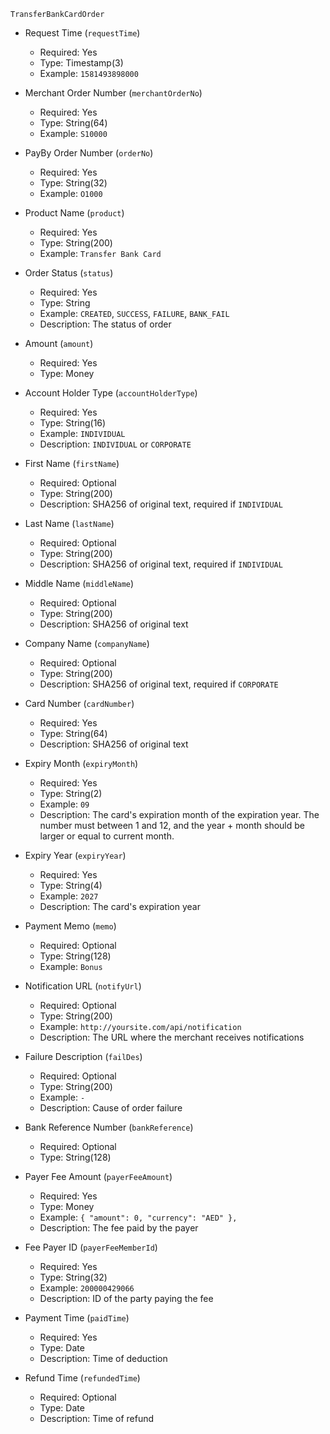 `TransferBankCardOrder`

- Request Time (`requestTime`)  
  - Required: Yes  
  - Type: Timestamp(3)  
  - Example: `1581493898000`  

- Merchant Order Number (`merchantOrderNo`)  
  - Required: Yes  
  - Type: String(64)  
  - Example: `S10000`  

- PayBy Order Number (`orderNo`)  
  - Required: Yes  
  - Type: String(32)  
  - Example: `O1000`  

- Product Name (`product`)  
  - Required: Yes  
  - Type: String(200)  
  - Example: `Transfer Bank Card`  

- Order Status (`status`)  
  - Required: Yes  
  - Type: String 
  - Example: `CREATED`, `SUCCESS`, `FAILURE`, `BANK_FAIL`
  - Description: The status of order

- Amount (`amount`)  
  - Required: Yes  
  - Type: Money  

- Account Holder Type (`accountHolderType`)  
  - Required: Yes  
  - Type: String(16)  
  - Example: `INDIVIDUAL`  
  - Description: `INDIVIDUAL` or `CORPORATE`  

- First Name (`firstName`)  
  - Required: Optional  
  - Type: String(200)  
  - Description: SHA256 of original text, required if `INDIVIDUAL`  

- Last Name (`lastName`)  
  - Required: Optional  
  - Type: String(200)  
  - Description: SHA256 of original text, required if `INDIVIDUAL`  

- Middle Name (`middleName`)  
  - Required: Optional  
  - Type: String(200)  
  - Description: SHA256 of original text  

- Company Name (`companyName`)  
  - Required: Optional  
  - Type: String(200)  
  - Description: SHA256 of original text, required if `CORPORATE`  

- Card Number (`cardNumber`)  
  - Required: Yes  
  - Type: String(64)  
  - Description: SHA256 of original text  

- Expiry Month (`expiryMonth`)  
  - Required: Yes  
  - Type: String(2)  
  - Example: `09` 
  - Description: The card's expiration month of the expiration year. The number must between 1 and 12, and the year + month should be larger or equal to current month.

- Expiry Year (`expiryYear`)  
  - Required: Yes  
  - Type: String(4)  
  - Example: `2027` 
  - Description: The card's expiration year

- Payment Memo (`memo`)  
  - Required: Optional  
  - Type: String(128)  
  - Example: `Bonus`

- Notification URL (`notifyUrl`)  
  - Required: Optional  
  - Type: String(200)  
  - Example: `http://yoursite.com/api/notification` 
  - Description: The URL where the merchant receives notifications

- Failure Description (`failDes`)  
  - Required: Optional  
  - Type: String(200)  
  - Example: `-`  
  - Description: Cause of order failure  

- Bank Reference Number (`bankReference`)  
  - Required: Optional  
  - Type: String(128)   

- Payer Fee Amount (`payerFeeAmount`)  
  - Required: Yes  
  - Type: Money  
  - Example: `{
                "amount": 0,
                "currency": "AED"
            },`  
  - Description: The fee paid by the payer 

- Fee Payer ID (`payerFeeMemberId`)  
  - Required: Yes  
  - Type: String(32)  
  - Example: `200000429066`  
  - Description: ID of the party paying the fee  

- Payment Time (`paidTime`)  
  - Required: Yes  
  - Type: Date  
  - Description: Time of deduction  

- Refund Time (`refundedTime`)  
  - Required: Optional  
  - Type: Date  
  - Description: Time of refund  

